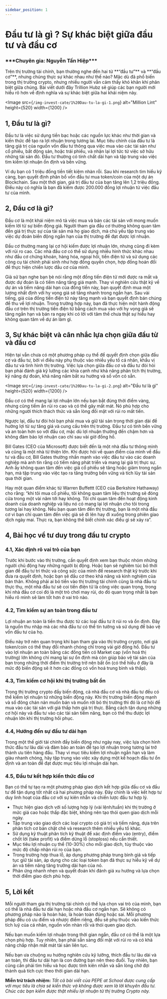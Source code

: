```yaml
---
sidebar_position: 1
---
```



# Đầu tư là gì ? Sự khác biệt giữa đầu tư và đầu cơ

<h3>***Chuyên gia: Nguyễn Tấn Hiệp***</h3>
Trên thị trường tài chính, bạn thường nghe đến hai từ **“đầu tư”** và **“đầu cơ”**, nhưng chúng thực sự khác nhau như thế nào? Mặc dù đã phổ biến trong thị trường crypto, nhưng nhiều người vẫn cảm thấy khó khăn khi phân biệt giữa chúng. Bài viết dưới đây Trillion Hubz sẽ giúp các bạn người mới hiểu rõ hơn về định nghĩa và sự khác biệt giữa hai khái niệm này.

<Image
  src={`/img-invest-cate/1%20Dau-tu-la-gi-1.png`}
  alt="Million Lint"
  height={520}
  width={1200}
/>

## 1, Đầu tư là gì?

Đầu tư là việc sử dụng tiền bạc hoặc các nguồn lực khác như thời gian và kiến thức để tạo ra lợi nhuận trong tương lai. Mục tiêu chính của đầu tư là tăng giá trị của nguồn vốn đầu tư thông qua việc mua vào các tài sản như cổ phiếu, bất động sản, hoặc trái phiếu, và nhận lại lợi tức từ việc sở hữu những tài sản đó. Đầu tư thường có tính chất dài hạn và tập trung vào việc tìm kiếm lợi nhuận ổn định và bền vững.

Ví dụ bạn có 1 triệu đồng tiền tiết kiệm nhàn rỗi. Sau khi research tìm hiểu kỹ càng, bạn quyết định phân bổ vốn đầu tư mua token/coin của một dự án Blockchain. Sau một thời gian, giá trị đầu tư của bạn tăng lên 1,2 triệu đồng. Điều này có nghĩa là bạn đã kiếm được 200.000 đồng lợi nhuận từ việc đầu tư của mình.

## 2, Đầu cơ là gì?

Đầu cơ là một khái niệm mô tả việc mua và bán các tài sản với mong muốn kiếm lời từ sự biến động giá. Người tham gia đầu cơ thường không quan tâm đến giá trị thực sự của tài sản mà họ giao dịch, mà chủ yếu tập trung vào việc dự đoán biến động ngắn hạn của thị trường để đạt được lợi nhuận.

Đầu cơ thường mang lại cơ hội kiếm được lợi nhuận lớn, nhưng cũng đi kèm với rủi ro cao. Các nhà đầu cơ có thể sử dụng nhiều hình thức khác nhau như đầu cơ chứng khoán, hàng hóa, ngoại hối, tiền điện tử và sử dụng các công cụ tài chính phái sinh như hợp đồng quyền chọn, hợp đồng hoán đổi để thực hiện chiến lược đầu cơ của mình.

Giả sử bạn nghe bạn bè nói rằng một đồng tiền điện tử mới được ra mắt và được dự đoán là có tiềm năng tăng giá mạnh. Thay vì nghiên cứu thật kỹ về dự án và tiềm năng dài hạn của đồng tiền này, bạn quyết định mua một lượng nhất định với hy vọng giá sẽ tăng nhanh trong ngắn hạn. Sau vài tiếng, giá của đồng tiền điện tử này tăng mạnh và bạn quyết định bán chúng để thu về lợi nhuận. Trong trường hợp này, bạn đã thực hiện một hành động đầu cơ trên thị trường tiền điện tử bằng cách mua vào với hy vọng giá sẽ tăng ngắn hạn và bán ra ngay khi có lời với tâm thế chưa thật sự hiểu hay không quan tâm về dự án làm gì.

## 3, Sự khác biệt và cân nhắc lựa chọn giữa đầu từ và đầu cơ

Hiện tại vẫn chưa có một phương pháp cụ thể để quyết định chọn giữa đầu cơ và đầu tư, bởi vì điều này phụ thuộc vào nhiều yếu tố cá nhân, khẩu vị đầu tư và tình hình thị trường. Việc lựa chọn giữa đầu cơ và đầu tư đòi hỏi bạn phải đánh giá kỹ lưỡng các khía cạnh như khả năng phân tích thị trường, kỹ năng dự đoán, khả năng nắm bắt xu hướng và số vốn có sẵn.

<Image
  src={`/img-invest-cate/1%20Dau-tu-la-gi-2.png`}
  alt="Đầu tư là gì"
  height={520}
  width={1200}
/>

Đầu cơ có thể mang lại lợi nhuận lớn nếu bạn bắt đúng thời điểm vàng, nhưng cũng tiềm ẩn rủi ro cao và có thể gây mất mát. Nó phù hợp cho những người thích thách thức và sẵn lòng đối mặt với rủi ro mất tiền.

Ngược lại, đầu tư đòi hỏi bạn phải mua và giữ tài sản trong thời gian dài để hưởng lợi từ sự tăng giá và cung cầu trên thị trường. Đầu tư có tính bền vững và an toàn hơn so với đầu cơ, mặc dù lợi nhuận thường đến chậm hơn và không đảm bảo lợi nhuận cao chỉ sau vài giờ đồng hồ.

Bill Gates (CEO của Microsoft) được biết đến là một nhà đầu tư thông minh và cũng là một nhà từ thiện lớn. Khi được hỏi về quan điểm của mình về đầu tư và đầu cơ, Bill Gates thường nhấn mạnh vào việc đầu tư vào các doanh nghiệp mà anh tin rằng có tiềm năng phát triển và mang lại giá trị thực sự. Anh ấy không quan tâm đến việc giá cổ phiếu sẽ tăng hoặc giảm trong ngắn hạn, mà tập trung vào việc tạo ra tăng trưởng bền vững và tích lũy tài sản qua thời gian.

Hay một quan điểm khác từ Warren Buffettt (CEO của Berkshire Hathaway) cho rằng: “khi tôi mua cổ phiếu, tôi không quan tâm liệu thị trường sẽ đóng cửa trong một vài năm tới hay không. Tôi chỉ quan tâm đến hoạt động kinh doanh của doanh nghiệp và liệu nó có mang lại lợi nhuận cho tôi trong tương lai hay không. Nếu bạn quan tâm đến thị trường, bạn là một nhà đầu cơ vì bạn chỉ quan tâm đến việc giá sẽ đi lên hay đi xuống trong phiên giao dịch ngày mai. Thực ra, bạn không thể biết chính xác điều gì sẽ xảy ra”.

## 4, Bài học về tư duy trong đầu tư crypto

### 4.1, Xác định rõ vai trò của bạn

Trước khi bước vào thị trường, cần quyết định xem bạn thuộc nhóm những người chủ động hay những người bị động. Hoặc bạn sẽ nghiêm túc bỏ thời gian để đầu tư tri thức và công sức của mình để research thật kỹ trước khi đưa ra quyết định, hoặc bạn sẽ đầu cơ theo khả năng và kinh nghiệm của bản thân. Không phải ai bỏ tiền vào thị trường tài chính cũng là nhà đầu tư thực thụ, một nhà đầu tư sẽ coi tiền điện tử là công việc quan trọng, trong khi nhà đầu cơ coi đó là một trò chơi may rủi, do đó quan trọng nhất là bạn hiểu rõ mình sẽ làm tốt hơn ở vai trò nào.

### 4.2, Tìm kiếm sự an toàn trong đầu tư

Lợi nhuận an toàn là tiền thu được từ các loại đầu tư ít rủi ro và ổn định. Đây là nguồn thu nhập mà các nhà đầu tư có thể tin tưởng và sử dụng để bảo vệ vốn đầu tư của họ.

Điều này trở nên quan trọng khi bạn tham gia vào thị trường crypto, nơi giá token/coin có thể thay đổi nhanh chóng chỉ trong vài giờ đồng hồ. Đầu tư vào lợi nhuận an toàn bằng các đồng tiền có Market cap (vốn hoá thị trường) lớn không chỉ mang lại sự ổn định mà còn giúp bảo vệ tài sản của bạn trong những thời điểm thị trường trở nên bất ổn (có thể hiểu ở đây là mức độ biến động sẽ ít hơn các đồng có vốn hoá trung bình và thấp).

### 4.3, Tìm kiếm cơ hội khi thị trường bất ổn

Trong thị trường crypto đầy biến động, cả nhà đầu cơ và nhà đầu tư đều có thể kiếm lợi nhuận từ những biến động này. Khi thị trường biến động mạnh và số đông chán nản muốn bán và muốn rời bỏ thị trường thì đó là cơ hội để mua vào các tài sản với giá thấp hơn giá trị thực. Bằng cách tận dụng những cơ hội này và đầu tư vào các tài sản tiềm năng, bạn có thể thu được lợi nhuận lớn khi thị trường hồi phục.

### 4.4, Hướng đến sự đầu tư dài hạn

Trong một thế giới tài chính đầy biến động như ngày nay, việc lựa chọn hình thức đầu tư lâu dài và đảm bảo an toàn để tạo lợi nhuận trong tương lai trở thành ưu tiên hàng đầu. Thay vì mục tiêu kiếm lợi nhuận ngắn hạn và làm giàu nhanh chóng, hãy tập trung vào việc xây dựng một kế hoạch đầu tư ổn định và an toàn để đạt được mục tiêu lợi nhuận dài hạn.

### 4.5, Đầu tư kết hợp kiến thức đầu cơ

Bạn có thể tự tạo ra một phương pháp giao dịch kết hợp giữa đầu cơ và đầu tư để tận dụng tốt nhất cả hai phương pháp này. Đây chính là việc kết hợp tư duy linh hoạt của đầu cơ với sự kiên nhẫn và chiến lược đầu tư hợp lý.

- Thực hiện giao dịch với số lượng hợp lý (vài lệnh/tuần) khi thị trường ở mức giá cao hoặc thấp đặc biệt, không nên tạo thói quen giao dịch mỗi ngày.
- Tập trung vào giao dịch các loại crypto có giá trị và tiềm năng, dựa trên phân tích cơ bản chặt chẽ và research thêm nhiều yếu tố khác.
- Sử dụng kỹ thuật phân tích kỹ thuật để xác định điểm vào (entry), điểm chốt lời (take profit) và điểm dừng lỗ (stoploss) nếu cần thiết.
- Mục tiêu lợi nhuận cụ thể (10-30%) cho mỗi giao dịch, tùy thuộc vào mức độ chấp nhận rủi ro của bạn.
- Trong trường hợp thua lỗ, áp dụng phương pháp trung bình giá và tiếp tục giữ tài sản, áp dụng cho các loại token bạn đã thực sự hiểu kỹ về dự án và tiềm năng tăng trưởng dài hạn của nó.
- Phản ứng nhanh nhẹn và quyết đoán khi đánh giá xu hướng và lựa chọn thời điểm giao dịch phù hợp.

## 5, Lời kết

Mỗi người tham gia thị trường tài chính có thể lựa chọn vai trò của mình, bạn có thể là nhà đầu tư dài hạn hoặc nhà đầu cơ ngắn hạn. Sẽ không có phương pháp nào là hoàn hảo, là hoàn toàn đúng hoặc sai. Mỗi phương pháp đều có ưu điểm và nhược điểm riêng, đều sẽ phụ thuộc vào kiến thức tích luỹ của cá nhân, nguồn vốn nhàn rỗi và thói quen giao dịch.

Nếu bạn muốn kiếm lợi nhuận trong thời gian ngắn, đầu cơ có thể là một lựa chọn phù hợp. Tuy nhiên, bạn phải sẵn sàng đối mặt với rủi ro và có khả năng chấp nhận mất mát tài sản liên tục.

Nếu bạn ưa chuộng xu hướng nghiên cứu kỹ lưỡng, thích đầu tư lâu dài và an toàn, thì đầu tư dài hạn là con đường bạn nên theo đuổi. Tuy nhiên, bạn cũng cần phải tìm hiểu và học được tính kiên nhẫn và sẵn lòng chờ đợi thành quả tích cực theo thời gian dài hạn.

**Miễn trừ trách nhiệm:** _Tất cả bài viết của PEPE at School được cung cấp với mục tiêu là chia sẻ kiến thức và không được xem là lời khuyên đầu tư. Chúc các bạn kiếm được thật nhiều lợi nhuận từ thị trường Crypto này._

